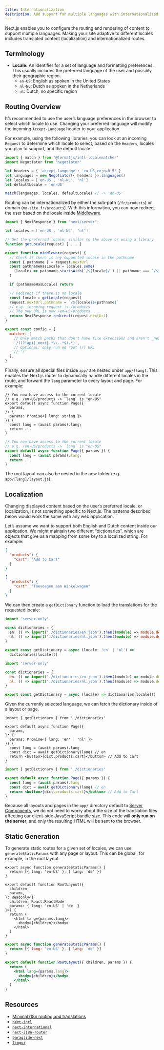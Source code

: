 ```yaml
---
title: Internationalization
description: Add support for multiple languages with internationalized routing and localized content.
---
```


Next.js enables you to configure the routing and rendering of content to support multiple languages. Making your site adaptive to different locales includes translated content (localization) and internationalized routes.

## Terminology

- **Locale:** An identifier for a set of language and formatting preferences. This usually includes the preferred language of the user and possibly their geographic region.
  - `en-US`: English as spoken in the United States
  - `nl-NL`: Dutch as spoken in the Netherlands
  - `nl`: Dutch, no specific region

## Routing Overview

It’s recommended to use the user’s language preferences in the browser to select which locale to use. Changing your preferred language will modify the incoming `Accept-Language` header to your application.

For example, using the following libraries, you can look at an incoming `Request` to determine which locale to select, based on the `Headers`, locales you plan to support, and the default locale.

```js filename="middleware.js"
import { match } from '@formatjs/intl-localematcher'
import Negotiator from 'negotiator'

let headers = { 'accept-language': 'en-US,en;q=0.5' }
let languages = new Negotiator({ headers }).languages()
let locales = ['en-US', 'nl-NL', 'nl']
let defaultLocale = 'en-US'

match(languages, locales, defaultLocale) // -> 'en-US'
```

Routing can be internationalized by either the sub-path (`/fr/products`) or domain (`my-site.fr/products`). With this information, you can now redirect the user based on the locale inside [Middleware](/docs/app/building-your-application/routing/middleware).

```js filename="middleware.js"
import { NextResponse } from "next/server";

let locales = ['en-US', 'nl-NL', 'nl']

// Get the preferred locale, similar to the above or using a library
function getLocale(request) { ... }

export function middleware(request) {
  // Check if there is any supported locale in the pathname
  const { pathname } = request.nextUrl
  const pathnameHasLocale = locales.some(
    (locale) => pathname.startsWith(`/${locale}/`) || pathname === `/${locale}`
  )

  if (pathnameHasLocale) return

  // Redirect if there is no locale
  const locale = getLocale(request)
  request.nextUrl.pathname = `/${locale}${pathname}`
  // e.g. incoming request is /products
  // The new URL is now /en-US/products
  return NextResponse.redirect(request.nextUrl)
}

export const config = {
  matcher: [
    // Only match paths that don't have file extensions and aren't _next
    '/((?!api|_next|.*\\..*$).*)',
    // Optional: only run on root (/) URL
    // '/'
  ],
}
```

Finally, ensure all special files inside `app/` are nested under `app/[lang]`. This enables the Next.js router to dynamically handle different locales in the route, and forward the `lang` parameter to every layout and page. For example:

```tsx filename="app/[lang]/page.tsx" switcher
// You now have access to the current locale
// e.g. /en-US/products -> `lang` is "en-US"
export default async function Page({
  params,
}: {
  params: Promise<{ lang: string }>
}) {
  const lang = (await params).lang;
  return ...
}
```

```jsx filename="app/[lang]/page.js" switcher
// You now have access to the current locale
// e.g. /en-US/products -> `lang` is "en-US"
export default async function Page({ params }) {
  const lang = (await params).lang;
  return ...
}
```

The root layout can also be nested in the new folder (e.g. `app/[lang]/layout.js`).

## Localization

Changing displayed content based on the user’s preferred locale, or localization, is not something specific to Next.js. The patterns described below would work the same with any web application.

Let’s assume we want to support both English and Dutch content inside our application. We might maintain two different “dictionaries”, which are objects that give us a mapping from some key to a localized string. For example:

```json filename="dictionaries/en.json"
{
  "products": {
    "cart": "Add to Cart"
  }
}
```

```json filename="dictionaries/nl.json"
{
  "products": {
    "cart": "Toevoegen aan Winkelwagen"
  }
}
```

We can then create a `getDictionary` function to load the translations for the requested locale:

```ts filename="app/[lang]/dictionaries.ts" switcher
import 'server-only'

const dictionaries = {
  en: () => import('./dictionaries/en.json').then((module) => module.default),
  nl: () => import('./dictionaries/nl.json').then((module) => module.default),
}

export const getDictionary = async (locale: 'en' | 'nl') =>
  dictionaries[locale]()
```

```js filename="app/[lang]/dictionaries.js" switcher
import 'server-only'

const dictionaries = {
  en: () => import('./dictionaries/en.json').then((module) => module.default),
  nl: () => import('./dictionaries/nl.json').then((module) => module.default),
}

export const getDictionary = async (locale) => dictionaries[locale]()
```

Given the currently selected language, we can fetch the dictionary inside of a layout or page.

```tsx filename="app/[lang]/page.tsx" switcher
import { getDictionary } from './dictionaries'

export default async function Page({
  params,
}: {
  params: Promise<{ lang: 'en' | 'nl' }>
}) {
  const lang = (await params).lang
  const dict = await getDictionary(lang) // en
  return <button>{dict.products.cart}</button> // Add to Cart
}
```

```jsx filename="app/[lang]/page.js" switcher
import { getDictionary } from './dictionaries'

export default async function Page({ params }) {
  const lang = (await params).lang
  const dict = await getDictionary(lang) // en
  return <button>{dict.products.cart}</button> // Add to Cart
}
```

Because all layouts and pages in the `app/` directory default to [Server Components](/docs/app/building-your-application/rendering/server-components), we do not need to worry about the size of the translation files affecting our client-side JavaScript bundle size. This code will **only run on the server**, and only the resulting HTML will be sent to the browser.

## Static Generation

To generate static routes for a given set of locales, we can use `generateStaticParams` with any page or layout. This can be global, for example, in the root layout:

```tsx filename="app/[lang]/layout.tsx" switcher
export async function generateStaticParams() {
  return [{ lang: 'en-US' }, { lang: 'de' }]
}

export default function RootLayout({
  children,
  params,
}: Readonly<{
  children: React.ReactNode
  params: { lang: 'en-US' | 'de' }
}>) {
  return (
    <html lang={params.lang}>
      <body>{children}</body>
    </html>
  )
}
```

```jsx filename="app/[lang]/layout.js" switcher
export async function generateStaticParams() {
  return [{ lang: 'en-US' }, { lang: 'de' }]
}

export default function RootLayout({ children, params }) {
  return (
    <html lang={params.lang}>
      <body>{children}</body>
    </html>
  )
}
```

## Resources

- [Minimal i18n routing and translations](https://github.com/vercel/next.js/tree/canary/examples/i18n-routing)
- [`next-intl`](https://next-intl.dev)
- [`next-international`](https://github.com/QuiiBz/next-international)
- [`next-i18n-router`](https://github.com/i18nexus/next-i18n-router)
- [`paraglide-next`](https://inlang.com/m/osslbuzt/paraglide-next-i18n)
- [`lingui`](https://lingui.dev)
